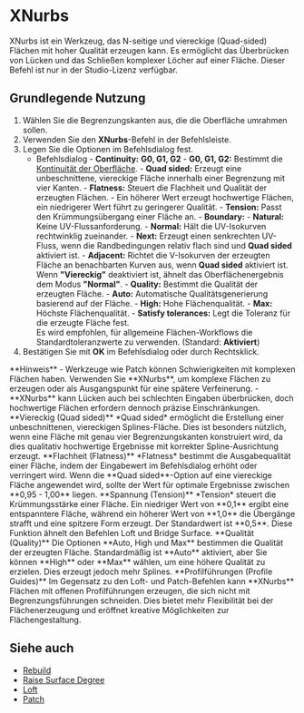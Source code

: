

# XNurbs

<Reference shortcut="" command="XNurbs" button=""/>

XNurbs ist ein Werkzeug, das N-seitige und viereckige (Quad-sided) Flächen mit hoher Qualität erzeugen kann. Es ermöglicht das Überbrücken von Lücken und das Schließen komplexer Löcher auf einer Fläche. Dieser Befehl ist nur in der Studio-Lizenz verfügbar.

## Grundlegende Nutzung

1. Wählen Sie die Begrenzungskanten aus, die die Oberfläche umrahmen sollen.
2. Verwenden Sie den **XNurbs**-Befehl in der Befehlsleiste.
3. Legen Sie die Optionen im Befehlsdialog fest.
    - <Kst>Befehlsdialog</Kst>
          - **Continuity:** **G0, G1, G2**
            - **G0, G1, G2:** Bestimmt die [Kontinuität der Oberfläche](/cad-essentials/continuity-curve-and-surface).
          - **Quad sided:** Erzeugt eine unbeschnittene, viereckige Fläche innerhalb einer Begrenzung mit vier Kanten.
          - **Flatness:** Steuert die Flachheit und Qualität der erzeugten Flächen.
            - Ein höherer Wert erzeugt hochwertige Flächen, ein niedrigerer Wert führt zu geringerer Qualität.
          - **Tension:** Passt den Krümmungsübergang einer Fläche an.
          - **Boundary:** 
                - **Natural:** Keine UV-Flussanforderung.
                - **Normal:** Hält die UV-Isokurven rechtwinklig zueinander.
                - **Next:** Erzeugt einen senkrechten UV-Fluss, wenn die Randbedingungen relativ flach sind und **Quad sided** aktiviert ist.
                - **Adjacent:** Richtet die V-Isokurven der erzeugten Fläche an benachbarten Kurven aus, wenn **Quad sided** aktiviert ist. Wenn **"Viereckig"** deaktiviert ist, ähnelt das Oberflächenergebnis dem Modus **"Normal"**.
          - **Quality:** Bestimmt die Qualität der erzeugten Fläche.
                - **Auto:** Automatische Qualitätsgenerierung basierend auf der Fläche.
                - **High:** Hohe Flächenqualität.
                - **Max:** Höchste Flächenqualität.
          - **Satisfy tolerances:** Legt die Toleranz für die erzeugte Fläche fest.  
            Es wird empfohlen, für allgemeine Flächen-Workflows die Standardtoleranzwerte zu verwenden. (Standard: **Aktiviert**)
5. Bestätigen Sie mit **OK** im Befehlsdialog oder durch Rechtsklick.

<VideoPlayer fileName="xnurbs"/>

<Callout type="warning" emoji="ℹ️">
**Hinweis**    
- Werkzeuge wie Patch können Schwierigkeiten mit komplexen Flächen haben. Verwenden Sie **XNurbs**, um komplexe Flächen zu erzeugen oder als Ausgangspunkt für eine spätere Verfeinerung.  
- **XNurbs** kann Lücken auch bei schlechten Eingaben überbrücken, doch hochwertige Flächen erfordern dennoch präzise Einschränkungen.   
</Callout>

<Callout type="info" emoji="ℹ️">
**Viereckig (Quad sided)**    
*Quad sided* ermöglicht die Erstellung einer unbeschnittenen, viereckigen Splines-Fläche.  
Dies ist besonders nützlich, wenn eine Fläche mit genau vier Begrenzungskanten konstruiert wird, da dies qualitativ hochwertige Ergebnisse mit korrekter Spline-Ausrichtung erzeugt.
</Callout>
<VideoPlayer fileName="xnurbs-quad-sided"/>

<Callout type="info" emoji="ℹ️"> 
**Flachheit (Flatness)**      
*Flatness* bestimmt die Ausgabequalität einer Fläche, indem der Eingabewert im Befehlsdialog erhöht oder verringert wird.  
Wenn die **Quad sided**-Option auf eine viereckige Fläche angewendet wird, sollte der Wert für optimale Ergebnisse zwischen **0,95 - 1,00** liegen.
</Callout>
<VideoPlayer fileName="xnurbs-flatness"/>

<Callout type="info" emoji="ℹ️"> 
**Spannung (Tension)**      
*Tension* steuert die Krümmungsstärke einer Fläche.  
Ein niedriger Wert von **0,1** ergibt eine entspanntere Fläche, während ein höherer Wert von **1,0** die Übergänge strafft und eine spitzere Form erzeugt. Der Standardwert ist **0,5**.  
Diese Funktion ähnelt den Befehlen Loft und Bridge Surface.
</Callout>
<VideoPlayer fileName="xnurbs-tension"/>

<Callout type="info" emoji="ℹ️">
**Qualität (Quality)**       
Die Optionen **Auto, High und Max** bestimmen die Qualität der erzeugten Fläche.  
Standardmäßig ist **Auto** aktiviert, aber Sie können **High** oder **Max** wählen, um eine höhere Qualität zu erzielen.  
Dies erzeugt jedoch mehr Splines.
</Callout>
<VideoPlayer fileName="xnurbs-quality"/>

<Callout type="info" emoji="ℹ️">
**Profilführungen (Profile Guides)**      
Im Gegensatz zu den Loft- und Patch-Befehlen kann **XNurbs** Flächen mit offenen Profilführungen erzeugen, die sich nicht mit Begrenzungsführungen schneiden.  
Dies bietet mehr Flexibilität bei der Flächenerzeugung und eröffnet kreative Möglichkeiten zur Flächengestaltung.
</Callout>
<VideoPlayer fileName="xnurbs-profile-guides"/>

## Siehe auch
- [Rebuild](rebuild)
- [Raise Surface Degree](raise-surface-degree)
- [Loft](loft)
- [Patch](patch)